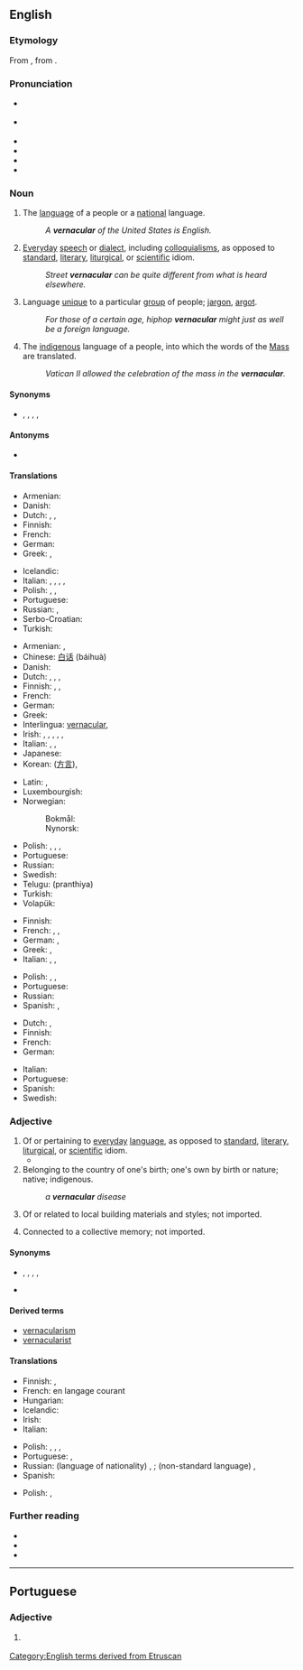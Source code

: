 ==English==
{{was wotd|2010|March|1}}
{{wikipedia}}

===Etymology===
From {{etyl|la|en}} {{m|la|vernāculus||domestic, indigenous, of or pertaining to home-born slaves}}, from {{m|la|verna||a native, a home-born slave (one born in his master's house)}}.

===Pronunciation===
* {{a|UK}} {{IPA|/vəˈnækjələ/|/vəˈnækjʊlə/|lang=en}}
* {{a|US}} {{IPA|/vɚˈnækjəlɚ/|lang=en}}
* {{audio|en-us-vernacular.ogg|Audio (US)|lang=en}}
* {{audio|en-au-vernacular.ogg|Audio (AU)|lang=en}}
* {{rhymes|ækjələ(ɹ)|lang=en}}
* {{hyphenation|ver|nac|u|lar|lang=en}}

===Noun===
{{en-noun}}

# The [[language]] of a people or a [[national]] language.
#: ''A '''vernacular''' of the United States is English.''
# [[everyday|Everyday]] [[speech]] or [[dialect]], including [[colloquialism]]s, as opposed to [[standard]], [[literary]], [[liturgical]], or [[scientific]] idiom.
#: ''Street '''vernacular''' can be quite different from what is heard elsewhere.''
# Language [[unique]] to a particular [[group]] of people; [[jargon]], [[argot]].
#: ''For those of a certain age, hiphop '''vernacular''' might just as well be a foreign language.''
# {{lb|en|Roman Catholicism}} The [[indigenous]] language of a people, into which the words of the [[Mass]] are translated.
#: ''Vatican II allowed the celebration of the mass in the '''vernacular'''.''

====Synonyms====
* {{sense|language unique to a group}} {{l|en|dialect}}, {{l|en|idiom}}, {{l|en|argot}}, {{l|en|jargon}}, {{l|en|slang}}

====Antonyms====
* {{sense|national language}} {{l|en|lingua franca}}

====Translations====
{{trans-top|national language}}
* Armenian: {{t|hy|[[մայրենի]] [[լեզու]]}}
* Danish: {{t|da|national sprog|n}}
* Dutch: {{t+|nl|landstaal|f}}, {{t+|nl|volkstaal|f}}, {{t|nl|ambtstaal|f}}
* Finnish: {{t|fi|kansalliskieli}}
* French: {{t+|fr|langue nationale}}
* German: {{t+|de|Amtssprache|f}}
* Greek: {{t+|el|δημώδης|f}}, {{qualifier|colloquial}} {{t+|el|ντοπιολαλιά|f}}
{{trans-mid}}
* Icelandic: {{t|is|þjóðtunga|f}}
* Italian: {{t+|it|vernacolo|m}}, {{t+|it|idioma|m}}, {{t+|it|parlata|f}}, {{t|it|lingua nazionale}}, {{t+|it|dialetto|m}}
* Polish: {{t|pl|język wernakularny|m}}, {{t|pl|język rodzimy|m}}, {{t|pl|język narodowy|m}}
* Portuguese: {{t+|pt|vernáculo|m}}
* Russian: {{t|ru|наро́дный язы́к|m}}, {{t|ru|ме́стный диале́кт|m}}
* Serbo-Croatian: {{t|sh|narodni jezik}}
* Turkish: {{t|tr|ulusal dil}}
{{trans-bottom}}

{{trans-top|everyday speech}}
* Armenian: {{t|hy|[[ժողովրդական]] [[լեզու]]}}, {{t|hy|[[խոսակցական]] [[լեզու]]}}
* Chinese: [[白话]] (báihuà)
* Danish: {{t|da|daglig tale|c}}
* Dutch: {{t+|nl|volkstaal|f}}, {{t+|nl|omgangstaal|f}}, {{t+|nl|volksmond|m}}, {{t+|nl|spreektaal|f}}
* Finnish: {{t+|fi|arkikieli}}, {{t+|fi|kansankieli}}, {{t+|fi|puhekieli}}
* French: {{t+|fr|vernaculaire|m}}
* German: {{t+|de|Umgangssprache|f}}
* Greek: {{t+|el|δημώδης|f}}
* Interlingua: [[#Interlingua|vernacular]], {{t|ia|lingua vulgar}}
* Irish: {{t|ga|teanga na coitiantachta|f}}, {{t|ga|teanga na háite|f}}, {{t|ga|teanga logánta|f}}, {{t|ga|teanga an phobail|f}}, {{t|ga|teanga choiteann|f}}, {{t|ga|teanga dhúchais|f}}
* Italian: {{t+|it|vernacolare|m}}, {{t+|it|parlata|f}}, {{t+|it|linguaggio|m}}
* Japanese: {{t+|ja|方言|tr=hōgen}}
* Korean: {{t+|ko|방언}}([[方言]]), {{t+|ko|사투리}}
{{trans-mid}}
* Latin: {{t-check|la|vernaculus}}, {{t-check|la|vernacularis}}
* Luxembourgish: {{t|lb|Ëmgangssprooch|f}}
* Norwegian:
*: Bokmål: {{t+|nb|dagligtale|m}}
*: Nynorsk: {{t|nn|daglegtale|m}}
* Polish: {{t|pl|język wernakularny|m}}, {{t|pl|język nieliteracki|m}}, {{t|pl|język potoczny|m}}, {{t|pl|mowa ludowa|f}}
* Portuguese: {{t+|pt|vernáculo|m}}
* Russian: {{t+|ru|просторе́чие|n}}
* Swedish: {{t+|sv|vardagsspråk}}
* Telugu: (pranthiya)
* Turkish: {{t+|tr|konuşma dili}}
* Volapük: {{t|vo|komunapük}}
{{trans-bottom}}

{{trans-top|language unique to a particular group of people}}
* Finnish: {{t+|fi|slangi}}
* French: {{t+|fr|dialecte|m}}, {{t+|fr|idiome|m}}, {{t+|fr|patois|m}}
* German: {{t+|de|Dialekt|m}}, {{t+|de|Idiom|n}}
* Greek: {{t+|el|διάλεκτος|f}}, {{t+|el|ιδίωμα|n}}
* Italian: {{t+|it|dialetto|m}}, {{t+|it|idioma}}, {{t+|it|parlata|f}}
{{trans-mid}}
* Polish: {{t+|pl|dialekt|m}}, {{t+|pl|narzecze|n}}, {{t+|pl|gwara|f}}
* Portuguese: {{t+|pt|fala|f}}
* Russian: {{t|ru|профессиона́льный жарго́н|n}}
* Spanish: {{t+|es|idioma|m}}, {{t+|es|dialecto|m}}
{{trans-bottom}}

{{trans-top|(Christianity) indigenous language of a people}}
* Dutch: {{t+|nl|volkstaal|f}}, {{t+|nl|stamtaal|f}}
* Finnish: {{t+|fi|kansankieli}}
* French: {{t+|fr|langue vulgaire|f}}
* German: {{t+|de|Volkssprache|f}}
{{trans-mid}}
* Italian: {{t+|it|vernacolo|m}}
* Portuguese: {{t+|pt|vernáculo|m}}
* Spanish: {{t|es|lengua vernácula}}
* Swedish: {{t|sv|folkspråk|n}}
{{trans-bottom}}

===Adjective===
{{en-adj}}

# Of or pertaining to [[everyday]] [[language]], as opposed to [[standard]], [[literary]], [[liturgical]], or [[scientific]] idiom.
#* {{quote-book|title=The Book of Sharks|author={{w|Richard Ellis (biologist)|Richard Ellis}}|year=1983|publisher=Knopf|ISBN=0679722106|passage=There are blacktips, silvertips, bronze whalers, black whalers, spinner sharks, and bignose sharks. These of course are '''vernacular''' names, but this is one case where the scientific nomenclature does not clarify the species, since it is now being revised.|page=111}}
# Belonging to the country of one's birth; one's own by birth or nature; native; indigenous.
#: ''a '''vernacular''' disease''
# {{lb|en|architecture}} Of or related to local building materials and styles; not imported.
# {{lb|en|art}} Connected to a collective memory; not imported.

====Synonyms====
* {{sense|of everyday language}} {{l|en|common}}, {{l|en|everyday}}, {{l|en|indigenous}}, {{l|en|ordinary}}, {{l|en|vulgar}}
* {{sense|architecture}} {{l|en|folk}}

====Derived terms====
* [[vernacularism]]
* [[vernacularist]]

====Translations====
{{trans-top|pertaining to everyday language}}
* Finnish: {{t+|fi|arkikielinen}}, {{t|fi|kansankielinen}}
* French: en langage courant
* Hungarian: {{t+|hu|köznyelvi}}
* Icelandic: {{t|is|þjóðtungu-}}
* Irish: {{t|ga|dúchasach}}
* Italian: {{t+|it|vernacolare}}
{{trans-mid}}
* Polish: {{t+|pl|wernakularny}}, {{t|pl|ludowy}}, {{t|pl|nieliteracki}}, {{t+|pl|potoczny}}
* Portuguese: {{t+|pt|vernáculo}}, {{t|pt|vernacular}}
* Russian: (language of nationality) {{t+|ru|наро́дный}}, {{t+|ru|ме́стный}}; (non-standard language) {{t+|ru|просторе́чный|n}}, {{t+|ru|разгово́рный|n}}
* Spanish: {{t+|es|vernáculo}}
{{trans-bottom}}

{{trans-top-also|of or related to local building materials and styles; not imported|folk}}
* Polish: {{t+|pl|wernakularny}}, {{t+|pl|ludowy}}
{{trans-mid}}
{{trans-bottom}}

===Further reading===
* {{R:Webster 1913}}
* {{R:Century 1911}}
* {{R:OneLook}}

[[Category:English terms derived from Etruscan]]

----

==Portuguese==

===Adjective===
{{pt-adj|vernacula|r}}

# {{l|en|vernacular}} {{gloss|pertaining to everyday language}}
#: {{syn|pt|[[vernáculo]]}}